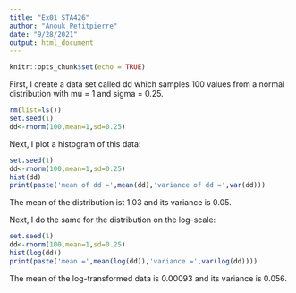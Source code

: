 ```yaml
---
title: "Ex01 STA426"
author: "Anouk Petitpierre"
date: "9/28/2021"
output: html_document
---
```


```r
knitr::opts_chunk$set(echo = TRUE)
```


First, I create a data set called dd which samples 100 values from a normal distribution with mu = 1 and sigma = 0.25.

```r
rm(list=ls())
set.seed(1)
dd<-rnorm(100,mean=1,sd=0.25)
```


Next, I plot a histogram of this data:

```r
set.seed(1)
dd<-rnorm(100,mean=1,sd=0.25)
hist(dd)
print(paste('mean of dd =',mean(dd),'variance of dd =',var(dd)))
```

The mean of the distribution ist 1.03 and its variance is 0.05.


Next, I do the same for the distribution on the log-scale:

```r
set.seed(1)
dd<-rnorm(100,mean=1,sd=0.25)
hist(log(dd))
print(paste('mean =',mean(log(dd)),'variance =',var(log(dd))))
```


The mean of the log-transformed data is 0.00093 and its variance is 0.056.